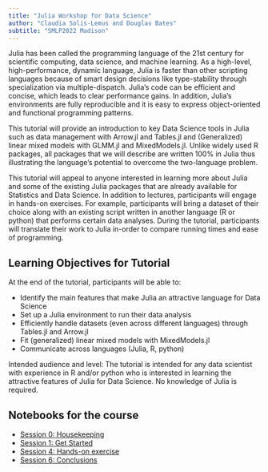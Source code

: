 ```yaml
---
title: "Julia Workshop for Data Science"
author: "Claudia Solis-Lemus and Douglas Bates"
subtitle: "SMLP2022 Madison"
---
```


Julia has been called the programming language of the 21st century for scientific computing, data science, and machine learning. As a high-level, high-performance, dynamic language, Julia is faster than other scripting languages because of smart design decisions like type-stability through specialization via multiple-dispatch. Julia's code can be efficient and concise, which leads to clear performance gains. In addition, Julia's environments are fully reproducible and it is easy to express object-oriented and functional programming patterns.

This tutorial will provide an introduction to key Data Science tools in Julia such as data management with Arrow.jl and Tables.jl and (Generalized) linear mixed models with GLMM.jl and MixedModels.jl. Unlike widely used R packages, all packages that we will describe are written 100% in Julia thus illustrating the language’s potential to overcome the two-language problem.

This tutorial will appeal to anyone interested in learning more about Julia and some of the existing Julia packages that are already available for Statistics and Data Science. In addition to lectures, participants will engage in hands-on exercises. For example, participants will bring a dataset of their choice along with an existing script written in another language (R or python) that performs certain data analyses. During the tutorial, participants will translate their work to Julia in-order to compare running times and ease of programming.

## Learning Objectives for Tutorial

At the end of the tutorial, participants will be able to:

- Identify the main features that make Julia an attractive language for Data Science
- Set up a Julia environment to run their data analysis
- Efficiently handle datasets (even across different languages) through Tables.jl and Arrow.jl
- Fit (generalized) linear mixed models with MixedModels.jl
- Communicate across languages (Julia, R, python)

Intended audience and level:
The tutorial is intended for any data scientist with experience in R and/or python who is interested in learning the attractive features of Julia for Data Science. No knowledge of Julia is required.

## Notebooks for the course

  - [Session 0: Housekeeping](session0-housekeeping.qmd)
  - [Session 1: Get Started](session1-get-started.qmd)
  - [Session 4: Hands-on exercise](session4-exercise.qmd)
  - [Session 6: Conclusions](session6-conclusions.qmd)
